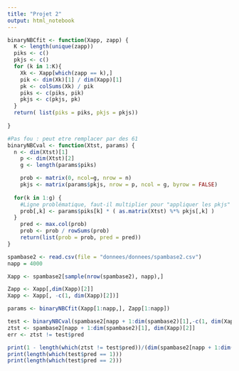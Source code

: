 ```yaml
---
title: "Projet 2"
output: html_notebook
---
```


```r
binaryNBCfit <- function(Xapp, zapp) {
  K <- length(unique(zapp))
  piks <- c()
  pkjs <- c() 
  for (k in 1:K){
    Xk <- Xapp[which(zapp == k),]
    pik <- dim(Xk)[1] / dim(Xapp)[1]
    pk <- colSums(Xk) / pik
    piks <- c(piks, pik)
    pkjs <- c(pkjs, pk)
  }
  return( list(piks = piks, pkjs = pkjs))
  
}

#Pas fou : peut etre remplacer par des 61
binaryNBCval <- function(Xtst, params) {
  n <- dim(Xtst)[1]
	p <- dim(Xtst)[2]
	g <- length(params$piks)

	prob <- matrix(0, ncol=g, nrow = n)
	pkjs <- matrix(params$pkjs, nrow = p, ncol = g, byrow = FALSE)
	
  for(k in 1:g) {
    #Ligne problématique, faut-il multiplier pour "appliquer les pkjs"
    prob[,k] <- params$piks[k] * ( as.matrix(Xtst) %*% pkjs[,k] )
  }
	pred <- max.col(prob)
	prob <- prob / rowSums(prob)
	return(list(prob = prob, pred = pred))
}

spambase2 <- read.csv(file = "donnees/donnees/spambase2.csv")
napp = 4000

Xapp <- spambase2[sample(nrow(spambase2), napp),]

Zapp <- Xapp[,dim(Xapp)[2]]
Xapp <- Xapp[, -c(1, dim(Xapp)[2])]

params <- binaryNBCfit(Xapp[1:napp,], Zapp[1:napp])

test <- binaryNBCval(spambase2[napp + 1:dim(spambase2)[1],-c(1, dim(Xapp)[2])], params)
ztst <- spambase2[napp + 1:dim(spambase2)[1], dim(Xapp)[2]]
err <- ztst != test$pred

print(1 - length(which(ztst != test$pred))/(dim(spambase2[napp + 1:dim(spambase2)[1],])[1]))
print(length(which(test$pred == 1)))
print(length(which(test$pred == 2)))

```

